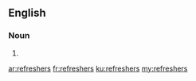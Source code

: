 ==English==

===Noun===
{{head|en|plural}}

# {{plural of|refresher|lang=en|nocat=1}}

[[ar:refreshers]]
[[fr:refreshers]]
[[ku:refreshers]]
[[my:refreshers]]